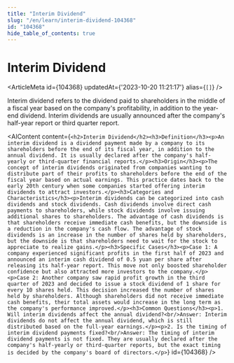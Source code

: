 ```yaml
---
title: "Interim Dividend"
slug: "/en/learn/interim-dividend-104368"
id: "104368"
hide_table_of_contents: true
---
```



# Interim Dividend

<ArticleMeta id={104368} updatedAt={'2023-10-20 11:21:17'} alias={`[]`} />
<div className='border-solid border-b border-t-0 my-4 border-[var(--ifm-color-gray-300)]' />

Interim dividend refers to the dividend paid to shareholders in the middle of a fiscal year based on the company's profitability, in addition to the year-end dividend. Interim dividends are usually announced after the company's half-year report or third quarter report.

<AIContent content={`<h2>Interim Dividend</h2><h3>Definition</h3><p>An interim dividend is a dividend payment made by a company to its shareholders before the end of its fiscal year, in addition to the annual dividend. It is usually declared after the company's half-yearly or third-quarter financial reports.</p><h3>Origin</h3><p>The concept of interim dividends originated from companies wanting to distribute part of their profits to shareholders before the end of the fiscal year based on actual earnings. This practice dates back to the early 20th century when some companies started offering interim dividends to attract investors.</p><h3>Categories and Characteristics</h3><p>Interim dividends can be categorized into cash dividends and stock dividends. Cash dividends involve direct cash payments to shareholders, while stock dividends involve issuing additional shares to shareholders. The advantage of cash dividends is that shareholders receive immediate cash benefits, but the downside is a reduction in the company's cash flow. The advantage of stock dividends is an increase in the number of shares held by shareholders, but the downside is that shareholders need to wait for the stock to appreciate to realize gains.</p><h3>Specific Cases</h3><p>Case 1: A company experienced significant profits in the first half of 2023 and announced an interim cash dividend of 0.5 yuan per share after releasing its half-year report. This move not only boosted shareholder confidence but also attracted more investors to the company.</p><p>Case 2: Another company saw rapid profit growth in the third quarter of 2023 and decided to issue a stock dividend of 1 share for every 10 shares held. This decision increased the number of shares held by shareholders. Although shareholders did not receive immediate cash benefits, their total assets would increase in the long term as the company's performance improved.</p><h3>Common Questions</h3><p>1. Will interim dividends affect the annual dividend?<br/>Answer: Interim dividends do not affect the annual dividend, which is still distributed based on the full-year earnings.</p><p>2. Is the timing of interim dividend payments fixed?<br/>Answer: The timing of interim dividend payments is not fixed. They are usually declared after the company's half-yearly or third-quarter reports, but the exact timing is decided by the company's board of directors.</p>`} id={104368} />
